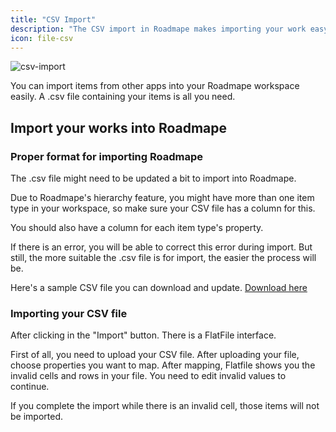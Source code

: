```yaml
---
title: "CSV Import"
description: "The CSV import in Roadmape makes importing your work easy!"
icon: file-csv
---
```


![csv-import](/images/csv-import.png)

You can import items from other apps into your Roadmape workspace easily. A .csv file containing your items is all you need.

## Import your works into Roadmape

<Steps>
  <Step title="Export your items from other apps">
  </Step>
  <Step title="Click your workspace logo in Roadmape">
  </Step>
  <Step title="Go to your workspace settings">
  </Step>
  <Step title="Go to Integrations tab">
  </Step>
  <Step title="Click CSV Import">
  </Step>
</Steps>

### Proper format for importing Roadmape

The .csv file might need to be updated a bit to import into Roadmape.

Due to Roadmape's hierarchy feature, you might have more than one item type in your workspace, so make sure your CSV file has a column for this.

You should also have a column for each item type's property.

<Note>If there is an error, you will be able to correct this error during import. But still, the more suitable the .csv file is for import, the easier the process will be.</Note>

Here's a sample CSV file you can download and update. [Download here](https://prod-roadmape-files.s3.eu-west-1.amazonaws.com/roadmapeStaticFiles/CSV_Import_Template.csv)

### Importing your CSV file

After clicking in the "Import" button. There is a FlatFile interface.

<Steps>
  <Step title="First Step">
  First of all, you need to upload your CSV file.
  </Step>
  <Step title="Second Step">
  After uploading your file, choose properties you want to map.
  </Step>
  <Step title="Third Step">
  After mapping, Flatfile shows you the invalid cells and rows in your file. You need to edit invalid values to continue.
  </Step>
</Steps>

<Warning>If you complete the import while there is an invalid cell, those items will not be imported.</Warning>




